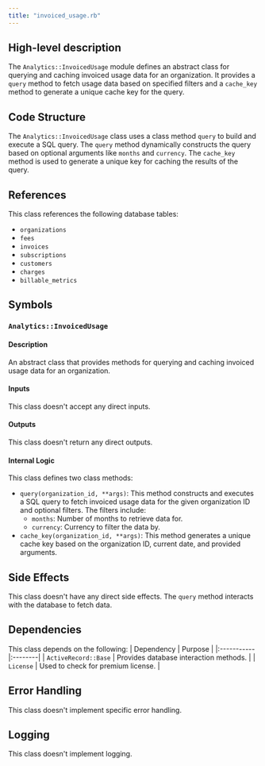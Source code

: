 ```yaml
---
title: "invoiced_usage.rb"
---
```


## High-level description
The `Analytics::InvoicedUsage` module defines an abstract class for querying and caching invoiced usage data for an organization. It provides a `query` method to fetch usage data based on specified filters and a `cache_key` method to generate a unique cache key for the query.

## Code Structure
The `Analytics::InvoicedUsage` class uses a class method `query` to build and execute a SQL query. The `query` method dynamically constructs the query based on optional arguments like `months` and `currency`. The `cache_key` method is used to generate a unique key for caching the results of the query.

## References
This class references the following database tables:
- `organizations`
- `fees`
- `invoices`
- `subscriptions`
- `customers`
- `charges`
- `billable_metrics`

## Symbols

### `Analytics::InvoicedUsage`
#### Description
An abstract class that provides methods for querying and caching invoiced usage data for an organization.

#### Inputs
This class doesn't accept any direct inputs.

#### Outputs
This class doesn't return any direct outputs.

#### Internal Logic
This class defines two class methods:

- `query(organization_id, **args)`: This method constructs and executes a SQL query to fetch invoiced usage data for the given organization ID and optional filters. The filters include:
    - `months`: Number of months to retrieve data for.
    - `currency`: Currency to filter the data by.
- `cache_key(organization_id, **args)`: This method generates a unique cache key based on the organization ID, current date, and provided arguments.

## Side Effects
This class doesn't have any direct side effects. The `query` method interacts with the database to fetch data.

## Dependencies
This class depends on the following:
| Dependency | Purpose |
|:-----------|:--------|
| `ActiveRecord::Base` | Provides database interaction methods. |
| `License` | Used to check for premium license. |

## Error Handling
This class doesn't implement specific error handling.

## Logging
This class doesn't implement logging.
